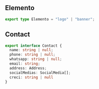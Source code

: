 ## Elemento
``` ts filename="elemento.d.ts" copy
export type Elemento = "logo" | "banner";
```

## Contact
``` ts filename="contact.d.ts" copy
export interface Contact {
  name: string | null;
  phone: string | null;
  whatsapp: string | null;
  email: string;
  address: Address;
  socialMedias: SocialMedia[];
  creci: string | null
}
```
